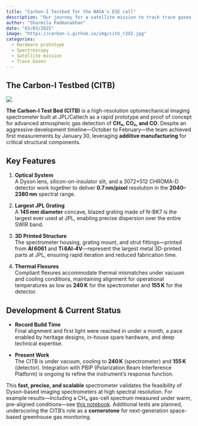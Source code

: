 ```yaml
---
title: "Carbon-I Testbed for the NASA's ESE call"
description: "Our journey for a satellite mission to track trace gases at 30-300m resolution"
author: "Sharmila Padmanabhan"
date: "03/03/2025"
image: "https://carbon-i.github.io/img/citb_r2d2.jpg"
categories:
  - Hardware prototype
  - Spectroscopy
  - Satellite mission
  - Trace Gases
---
```


## The Carbon-I Testbed (CITB)

![](https://carbon-i.github.io/img/citb_r2d2.jpg)

**The Carbon-I Test Bed (CITB)** is a high-resolution optomechanical imaging spectrometer built at JPL/Caltech as a rapid prototype and proof of concept for advanced atmospheric gas detection of **CH₄, CO₂, and CO**. Despite an aggressive development timeline—October to February—the team achieved first measurements by January 30, leveraging **additive manufacturing** for critical structural components.

## Key Features
1. **Optical System**  
   A Dyson lens, silicon-on-insulator slit, and a 3072×512 CHROMA-D detector work together to deliver **0.7 nm/pixel** resolution in the **2040–2380 nm** spectral range.

2. **Largest JPL Grating**  
   A **145 mm diameter** concave, blazed grating made of N-BK7 is the largest ever used at JPL, enabling precise dispersion over the entire SWIR band.

3. **3D Printed Structure**  
   The spectrometer housing, grating mount, and strut fittings—printed from **Al 6061** and **Ti 6Al‑4V**—represent the largest metal 3D-printed parts at JPL, ensuring rapid iteration and reduced fabrication time.

4. **Thermal Flexures**  
   Compliant flexures accommodate thermal mismatches under vacuum and cooling conditions, maintaining alignment for operational temperatures as low as **240 K** for the spectrometer and **155 K** for the detector.

## Development & Current Status
- **Record Build Time**  
  Final alignment and first light were reached in under a month, a pace enabled by heritage designs, in-house spare hardware, and deep technical expertise.

- **Present Work**  
  The CITB is under vacuum, cooling to **240 K** (spectrometer) and **155 K** (detector). Integration with PBIP (Polarization Beam Interference Platform) is ongoing to refine the instrument’s response function.

This **fast, precise, and scalable** spectrometer validates the feasibility of Dyson-based imaging spectrometers at high spectral resolution. For example results—including a CH₄ gas-cell spectrum measured under warm, pre-aligned conditions—see [this notebook](https://github.com/Carbon-I/CarbonI/blob/main/src/notebooks/TestBed.ipynb). Additional tests are planned, underscoring the CITB’s role as a **cornerstone** for next-generation space-based greenhouse gas monitoring.